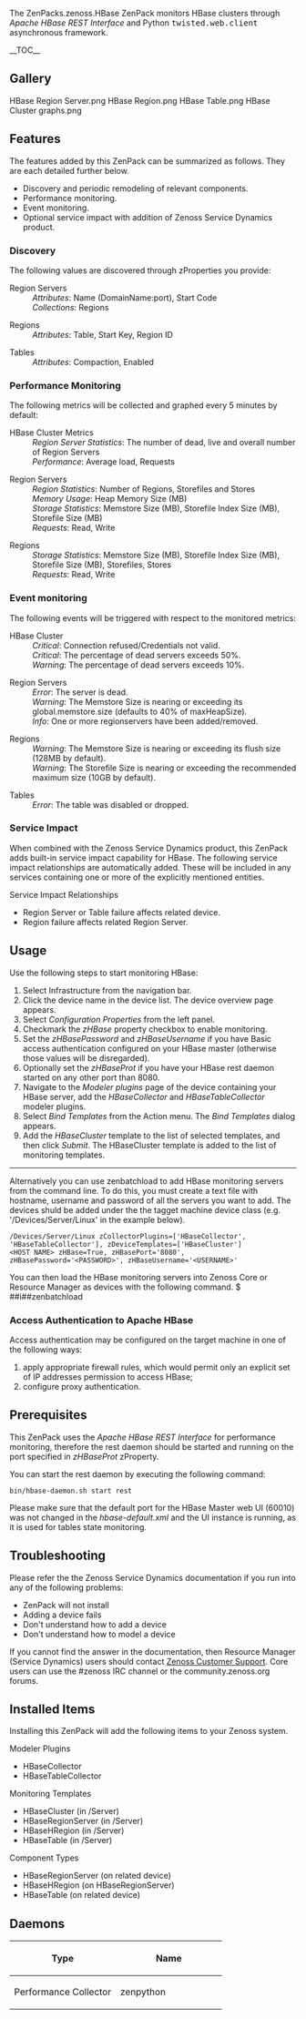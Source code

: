 {{ZenPack
|Summary=This ZenPack provides status and performance monitoring of HBase.
|Organization=Zenoss, Inc.
|ZenPack name=ZenPacks.zenoss.HBase
|Source URI=
|Releases={{Release
|Version=
|Tag=
|Release date=
|Compatible with=Zenoss Core 4.2.x, Zenoss Resource Manager 4.1.x, Zenoss Resource Manager 4.2.x
|Requires=PythonCollector
}}
|Devices=
|Applications={{Application
|Product Name=HBase
}}
|Integrations=
|DataAudits=
|Binaries=
|Flavor=
}}

The <span class="zenpack">ZenPacks.zenoss.HBase</span> ZenPack monitors HBase 
clusters through ''Apache HBase REST Interface'' and Python 
<samp class="ph codeph">twisted.web.client</samp> asynchronous framework.

__TOC__

== Gallery ==
<gallery widths=250px heights=127px>
HBase Region Server.png
HBase Region.png
HBase Table.png
HBase Cluster graphs.png
</gallery>
== Features ==

The features added by this ZenPack can be summarized as follows.
They are each detailed further below.

* Discovery and periodic remodeling of relevant components. 
* Performance monitoring. 
* Event monitoring.
* Optional service impact with addition of Zenoss Service Dynamics product. 

=== Discovery ===

The following values are discovered through zProperties you provide:

; Region Servers
: ''Attributes'': Name (DomainName:port), Start Code
: ''Collections'': Regions

; Regions
: ''Attributes'': Table, Start Key, Region ID

; Tables
: ''Attributes'': Compaction, Enabled

=== Performance Monitoring ===

The following metrics will be collected and graphed every 5 minutes by default:

; HBase Cluster Metrics
: ''Region Server Statistics'': The number of dead, live and overall number of Region Servers
: ''Performance'': Average load, Requests

; Region Servers
: ''Region Statistics'': Number of Regions, Storefiles and Stores
: ''Memory Usage'': Heap Memory Size (MB)
: ''Storage Statistics'': Memstore Size (MB), Storefile Index Size (MB), Storefile Size (MB)
: ''Requests'': Read, Write

; Regions
: ''Storage Statistics'': Memstore Size (MB), Storefile Index Size (MB), Storefile Size (MB), Storefiles, Stores
: ''Requests'': Read, Write

=== Event monitoring ===

The following events will be triggered with respect to the monitored metrics:

;HBase Cluster
: ''Critical'': Connection refused/Credentials not valid.
: ''Critical'': The percentage of dead servers exceeds 50%.
: ''Warning'': The percentage of dead servers exceeds 10%.

; Region Servers
: ''Error'': The server is dead.
: ''Warning'': The Memstore Size is nearing or exceeding its global.memstore.size (defaults to 40% of maxHeapSize).
: ''Info'': One or more regionservers have been added/removed.

; Regions
: ''Warning'': The Memstore Size is nearing or exceeding its flush size (128MB by default).
: ''Warning'': The Storefile Size is nearing or exceeding the recommended maximum size (10GB by default).

; Tables
: ''Error'': The table was disabled or dropped.

=== Service Impact ===
When combined with the Zenoss Service Dynamics product, this ZenPack adds 
built-in service impact capability for HBase. The following service impact 
relationships are automatically added. These will be included in any services 
containing one or more of the explicitly mentioned entities.
;Service Impact Relationships
* Region Server or Table failure affects related device.
* Region failure affects related Region Server.

== Usage ==

Use the following steps to start monitoring HBase:
# Select Infrastructure from the navigation bar.
# Click the device name in the device list. The device overview page appears.
# Select ''Configuration Properties'' from the left panel.
# Checkmark the ''zHBase'' property checkbox to enable monitoring.
# Set the ''zHBasePassword'' and ''zHBaseUsername'' if you have Basic access authentication configured on your HBase master (otherwise those values will be disregarded).
# Optionally set the ''zHBaseProt'' if you have your HBase rest daemon started on any other port than 8080.
# Navigate to the ''Modeler plugins'' page of the device containing your HBase server, add the ''HBaseCollector'' and ''HBaseTableCollector'' modeler plugins.
# Select ''Bind Templates'' from the Action menu. The ''Bind Templates'' dialog appears.
# Add the ''HBaseCluster'' template to the list of selected templates, and then click ''Submit''. The HBaseCluster template is added to the list of monitoring templates.

----


Alternatively you can use zenbatchload to add HBase monitoring servers from the command line. 
To do this, you must create a text file with hostname, username and password of all the 
servers you want to add. The devices shuld be added under the the tagget machine device class 
(e.g. '/Devices/Server/Linux' in the example below).

<syntaxhighlight lang="text">
/Devices/Server/Linux zCollectorPlugins=['HBaseCollector', 'HBaseTableCollector'], zDeviceTemplates=['HBaseCluster']
<HOST NAME> zHBase=True, zHBasePort='8080', zHBasePassword='<PASSWORD>', zHBaseUsername='<USERNAME>'
</syntaxhighlight>

You can then load the HBase monitoring servers into Zenoss Core or Resource Manager as devices with the following command.
<console>
$ ##i##zenbatchload <filename>
</console> 

=== Access Authentication to Apache HBase ===

Access authentication may be configured on the target machine in one of the following ways:

# apply appropriate firewall rules, which would permit only an explicit set of IP addresses permission to access HBase;
# configure proxy authentication.

== Prerequisites ==

This ZenPack uses the ''Apache HBase REST Interface'' for performance monitoring,
therefore the rest daemon should be started and running on 
the port specified in ''zHBaseProt'' zProperty.

You can start the rest daemon by executing the following command:

<code>bin/hbase-daemon.sh start rest</code>

Please make sure that the default port for the HBase Master web UI (60010) 
was not changed in the ''hbase-default.xml'' and the UI instance is running, 
as it is used for tables state monitoring.

== Troubleshooting ==

Please refer the the Zenoss Service Dynamics documentation if you run into 
any of the following problems:

* ZenPack will not install
* Adding a device fails
* Don't understand how to add a device
* Don't understand how to model a device

If you cannot find the answer in the documentation, then Resource Manager (Service Dynamics) 
users should contact [https://support.zenoss.com Zenoss Customer Support]. 
Core users can use the #zenoss IRC channel or the community.zenoss.org forums.

== Installed Items ==

Installing this ZenPack will add the following items to your Zenoss system.

;Modeler Plugins
* HBaseCollector
* HBaseTableCollector
;Monitoring Templates
* HBaseCluster (in /Server)
* HBaseRegionServer (in /Server)
* HBaseHRegion (in /Server)
* HBaseTable (in /Server)
;Component Types
* HBaseRegionServer (on related device)
* HBaseHRegion (on HBaseRegionServer)
* HBaseTable (on related device)

== Daemons ==

{| class="wikitable"
!width="50%"|Type
!width="50%"|Name
|-
|Performance Collector
|zenpython
|}

{{ZenPackFooter}}
